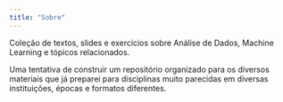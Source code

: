 ```yaml
---
title: "Sobre"
---
```


Coleção de textos, slides e exercícios sobre Análise de Dados, Machine Learning e tópicos relacionados.

Uma tentativa de construir um repositório organizado para os diversos materiais que já preparei para disciplinas muito parecidas em diversas instituições, épocas e formatos diferentes.
